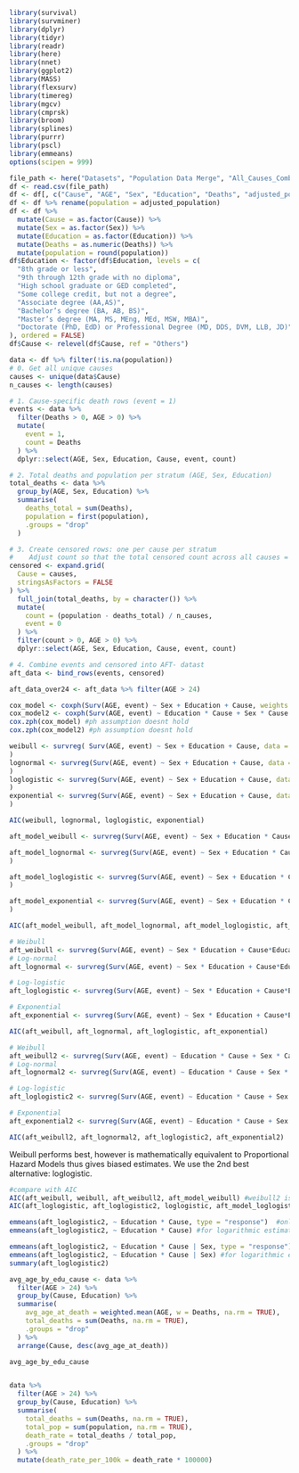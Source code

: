 ```r
library(survival)
library(survminer)
library(dplyr)
library(tidyr)
library(readr)
library(here)
library(nnet)
library(ggplot2)
library(MASS)
library(flexsurv)
library(timereg)
library(mgcv)
library(cmprsk)
library(broom)
library(splines)
library(purrr)
library(pscl)
library(emmeans)
options(scipen = 999)
```

```r
file_path <- here("Datasets", "Population Data Merge", "All_Causes_Combined_sup_incl.csv")
df <- read.csv(file_path)
df <- df[, c("Cause", "AGE", "Sex", "Education", "Deaths", "adjusted_population")]
df <- df %>% rename(population = adjusted_population)
df <- df %>%
  mutate(Cause = as.factor(Cause)) %>%
  mutate(Sex = as.factor(Sex)) %>%
  mutate(Education = as.factor(Education)) %>%
  mutate(Deaths = as.numeric(Deaths)) %>%
  mutate(population = round(population))
df$Education <- factor(df$Education, levels = c(
  "8th grade or less",
  "9th through 12th grade with no diploma",
  "High school graduate or GED completed",
  "Some college credit, but not a degree",
  "Associate degree (AA,AS)",
  "Bachelor’s degree (BA, AB, BS)",
  "Master’s degree (MA, MS, MEng, MEd, MSW, MBA)",
  "Doctorate (PhD, EdD) or Professional Degree (MD, DDS, DVM, LLB, JD)"
), ordered = FALSE)
df$Cause <- relevel(df$Cause, ref = "Others")
```


```r
data <- df %>% filter(!is.na(population))
# 0. Get all unique causes
causes <- unique(data$Cause)
n_causes <- length(causes)

# 1. Cause-specific death rows (event = 1)
events <- data %>%
  filter(Deaths > 0, AGE > 0) %>%
  mutate(
    event = 1,
    count = Deaths
  ) %>%
  dplyr::select(AGE, Sex, Education, Cause, event, count)

# 2. Total deaths and population per stratum (AGE, Sex, Education)
total_deaths <- data %>%
  group_by(AGE, Sex, Education) %>%
  summarise(
    deaths_total = sum(Deaths),
    population = first(population),
    .groups = "drop"
  )

# 3. Create censored rows: one per cause per stratum
#    Adjust count so that the total censored count across all causes = population - deaths_total
censored <- expand.grid(
  Cause = causes,
  stringsAsFactors = FALSE
) %>%
  full_join(total_deaths, by = character()) %>%
  mutate(
    count = (population - deaths_total) / n_causes,
    event = 0
  ) %>%
  filter(count > 0, AGE > 0) %>%
  dplyr::select(AGE, Sex, Education, Cause, event, count)

# 4. Combine events and censored into AFT- datast
aft_data <- bind_rows(events, censored)

aft_data_over24 <- aft_data %>% filter(AGE > 24)

```

```r
cox_model <- coxph(Surv(AGE, event) ~ Sex + Education + Cause, weights = count, data = aft_data_over24)
cox_model2 <- coxph(Surv(AGE, event) ~ Education * Cause + Sex * Cause +  Education * Sex, weights = count, data = aft_data_over24)
cox.zph(cox_model) #ph assumption doesnt hold
cox.zph(cox_model2) #ph assumption doesnt hold
```

```r
weibull <- survreg( Surv(AGE, event) ~ Sex + Education + Cause, data = aft_data_over24, weights = count, dist = "weibull", control = list(maxiter = 1000)
)
lognormal <- survreg(Surv(AGE, event) ~ Sex + Education + Cause, data = aft_data_over24, weights = count, dist = "lognormal", control = list(maxiter = 1000)
)
loglogistic <- survreg(Surv(AGE, event) ~ Sex + Education + Cause, data = aft_data_over24, weights = count, dist = "loglogistic", control = list(maxiter = 1000)
)
exponential <- survreg(Surv(AGE, event) ~ Sex + Education + Cause, data = aft_data_over24, weights = count, dist = "exponential", control = list(maxiter = 1000)
)

AIC(weibull, lognormal, loglogistic, exponential)
```


```r
aft_model_weibull <- survreg(Surv(AGE, event) ~ Sex + Education * Cause, data = aft_data_over24, weights = count, dist = "weibull", control = list(maxiter = 1000), model = TRUE)

aft_model_lognormal <- survreg(Surv(AGE, event) ~ Sex + Education * Cause, data = aft_data_over24, weights = count, dist = "lognormal", control = list(maxiter = 1000), model = TRUE
)

aft_model_loglogistic <- survreg(Surv(AGE, event) ~ Sex + Education * Cause, data = aft_data_over24, weights = count, dist = "loglogistic", control = list(maxiter = 1000), model = TRUE
)

aft_model_exponential <- survreg(Surv(AGE, event) ~ Sex + Education * Cause, data = aft_data_over24, weights = count, dist = "exponential", control = list(maxiter = 1000), model = TRUE
)

AIC(aft_model_weibull, aft_model_lognormal, aft_model_loglogistic, aft_model_exponential)
```

```r
# Weibull
aft_weibull <- survreg(Surv(AGE, event) ~ Sex * Education + Cause*Education, weights = count, data = aft_data_over24, dist = "weibull", control = list(maxiter = 1000))
# Log-normal
aft_lognormal <- survreg(Surv(AGE, event) ~ Sex * Education + Cause*Education, weights = count, data = aft_data_over24, dist = "lognormal", control = list(maxiter = 1000))

# Log-logistic
aft_loglogistic <- survreg(Surv(AGE, event) ~ Sex * Education + Cause*Education, weights = count, data = aft_data_over24, dist = "loglogistic", control = list(maxiter = 1000))

# Exponential
aft_exponential <- survreg(Surv(AGE, event) ~ Sex * Education + Cause*Education, weights = count, data = aft_data_over24, dist = "exponential", control = list(maxiter = 1000))

AIC(aft_weibull, aft_lognormal, aft_loglogistic, aft_exponential)
```

```r
# Weibull
aft_weibull2 <- survreg(Surv(AGE, event) ~ Education * Cause + Sex * Cause +  Education * Sex, weights = count, data = aft_data_over24, dist = "weibull", control = list(maxiter = 1000))
# Log-normal
aft_lognormal2 <- survreg(Surv(AGE, event) ~ Education * Cause + Sex * Cause +  Education * Sex, weights = count, data = aft_data_over24, dist = "lognormal", control = list(maxiter = 1000))

# Log-logistic
aft_loglogistic2 <- survreg(Surv(AGE, event) ~ Education * Cause + Sex * Cause +  Education * Sex, weights = count, data = aft_data_over24, dist = "loglogistic", control = list(maxiter = 1000))

# Exponential
aft_exponential2 <- survreg(Surv(AGE, event) ~ Education * Cause + Sex * Cause +  Education * Sex, weights = count, data = aft_data_over24, dist = "exponential", control = list(maxiter = 1000))

AIC(aft_weibull2, aft_lognormal2, aft_loglogistic2, aft_exponential2)
```

Weibull performs best, however is mathematically equivalent to Proportional Hazard Models thus gives biased estimates. We use the 2nd best alternative: loglogistic.
```r
#compare with AIC
AIC(aft_weibull, weibull, aft_weibull2, aft_model_weibull) #weibull2 is best
AIC(aft_loglogistic, aft_loglogistic2, loglogistic, aft_model_loglogistic) # loglogistic2 is best
```

```r
emmeans(aft_loglogistic2, ~ Education * Cause, type = "response")  #only look at coefficients to check acceleration/deceleration!
emmeans(aft_loglogistic2, ~ Education * Cause) #for logarithmic estimates  

emmeans(aft_loglogistic2, ~ Education * Cause | Sex, type = "response") #only look at coefficients to check acceleration/deceleration!
emmeans(aft_loglogistic2, ~ Education * Cause | Sex) #for logarithmic estimates
summary(aft_loglogistic2)
```


```r
avg_age_by_edu_cause <- data %>%
  filter(AGE > 24) %>%
  group_by(Cause, Education) %>%
  summarise(
    avg_age_at_death = weighted.mean(AGE, w = Deaths, na.rm = TRUE),
    total_deaths = sum(Deaths, na.rm = TRUE),
    .groups = "drop"
  ) %>%
  arrange(Cause, desc(avg_age_at_death))

avg_age_by_edu_cause


data %>%
  filter(AGE > 24) %>%
  group_by(Cause, Education) %>%
  summarise(
    total_deaths = sum(Deaths, na.rm = TRUE),
    total_pop = sum(population, na.rm = TRUE),
    death_rate = total_deaths / total_pop,
    .groups = "drop"
  ) %>%
  mutate(death_rate_per_100k = death_rate * 100000)
```


